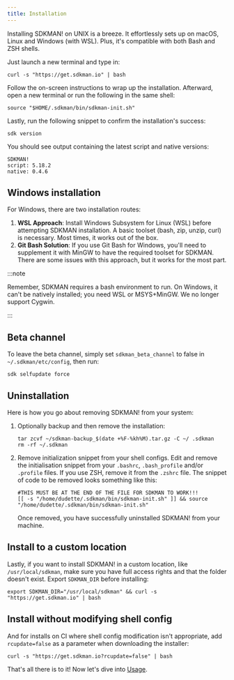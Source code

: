 ```yaml
---
title: Installation
---
```


Installing SDKMAN! on UNIX is a breeze. It effortlessly sets up on macOS, Linux
and Windows (with WSL). Plus, it's compatible with both Bash and ZSH shells.

Just launch a new terminal and type in:

```shell
curl -s "https://get.sdkman.io" | bash
```

Follow the on-screen instructions to wrap up the installation. Afterward, open a
new terminal or run the following in the same shell:

```shell
source "$HOME/.sdkman/bin/sdkman-init.sh"
```

Lastly, run the following snippet to confirm the installation's success:

```shell
sdk version
```

You should see output containing the latest script and native versions:

```shell
SDKMAN!
script: 5.18.2
native: 0.4.6
```

## Windows installation

For Windows, there are two installation routes:

1. **WSL Approach**: Install Windows Subsystem for Linux (WSL) before attempting
   SDKMAN installation. A basic toolset (bash, zip, unzip, curl) is necessary.
   Most times, it works out of the box.
2. **Git Bash Solution**: If you use Git Bash for Windows, you'll need to
   supplement it with MinGW to have the required toolset for SDKMAN. There are
   some issues with this approach, but it works for the most part.

:::note

Remember, SDKMAN requires a bash environment to run. On Windows, it can't be
natively installed; you need WSL or MSYS+MinGW. We no longer support Cygwin.

:::

## Beta channel

To leave the beta channel, simply set `sdkman_beta_channel` to false in
`~/.sdkman/etc/config`, then run:

```shell
sdk selfupdate force
```

## Uninstallation

Here is how you go about removing SDKMAN! from your system:

1. Optionally backup and then remove the installation:

   ```shell
   tar zcvf ~/sdkman-backup_$(date +%F-%kh%M).tar.gz -C ~/ .sdkman
   rm -rf ~/.sdkman
   ```

2. Remove initialization snippet from your shell configs. Edit and remove the
   initialisation snippet from your `.bashrc`, `.bash_profile` and/or `.profile`
   files. If you use ZSH, remove it from the `.zshrc` file. The snippet of code
   to be removed looks something like this:

   ```shell
   #THIS MUST BE AT THE END OF THE FILE FOR SDKMAN TO WORK!!!
   [[ -s "/home/dudette/.sdkman/bin/sdkman-init.sh" ]] && source "/home/dudette/.sdkman/bin/sdkman-init.sh"
   ```

   Once removed, you have successfully uninstalled SDKMAN! from your machine.

## Install to a custom location

Lastly, if you want to install SDKMAN! in a custom location, like
`/usr/local/sdkman`, make sure you have full access rights and that the folder
doesn't exist. Export `SDKMAN_DIR` before installing:

```shell
export SDKMAN_DIR="/usr/local/sdkman" && curl -s "https://get.sdkman.io" | bash
```

## Install without modifying shell config

And for installs on CI where shell config modification isn't appropriate, add
`rcupdate=false` as a parameter when downloading the installer:

```shell
curl -s "https://get.sdkman.io?rcupdate=false" | bash
```

That's all there is to it! Now let's dive into [Usage](/usage).
